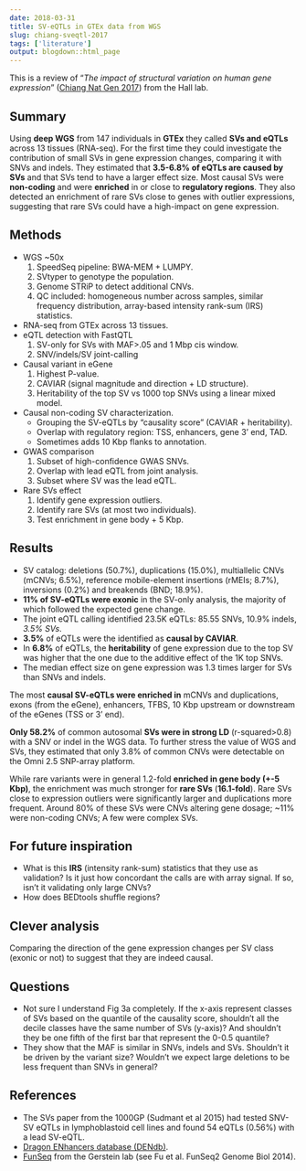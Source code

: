 ```yaml
---
date: 2018-03-31
title: SV-eQTLs in GTEx data from WGS
slug: chiang-sveqtl-2017
tags: ['literature']
output: blogdown::html_page
---
```


This is a review of "*The impact of structural variation on human gene expression*" ([Chiang Nat Gen 2017](http://www.pubmedcentral.nih.gov/articlerender.fcgi?artid=PMC5406250)) from the Hall lab.

## Summary

Using **deep WGS** from 147 individuals in **GTEx** they called **SVs and eQTLs** across 13 tissues (RNA-seq).
For the first time they could investigate the contribution of small SVs in gene expression changes, comparing it with SNVs and indels.
They estimated that **3.5-6.8% of eQTLs are caused by SVs** and that SVs tend to have a larger effect size.
Most causal SVs were **non-coding** and were **enriched** in or close to **regulatory regions**.
They also detected an enrichment of rare SVs close to genes with outlier expressions, suggesting that rare SVs could have a high-impact on gene expression.

## Methods

- WGS ~50x
	1. SpeedSeq pipeline: BWA-MEM + LUMPY.
	1. SVtyper to genotype the population.
	1. Genome STRiP to detect additional CNVs.
	1. QC included: homogeneous number across samples, similar frequency distribution, array-based intensity rank-sum (IRS) statistics.
- RNA-seq from GTEx across 13 tissues.
- eQTL detection with FastQTL
	1. SV-only for SVs with MAF>.05 and 1 Mbp cis window.
	1. SNV/indels/SV joint-calling
- Causal variant in eGene
	1. Highest P-value.
	1. CAVIAR (signal magnitude and direction + LD structure).
	1. Heritability of the top SV vs 1000 top SNVs using a linear mixed model.
- Causal non-coding SV characterization.
	- Grouping the SV-eQTLs by "causality score" (CAVIAR + heritability).
	- Overlap with regulatory region: TSS, enhancers, gene 3' end, TAD.
	- Sometimes adds 10 Kbp flanks to annotation.
- GWAS comparison
	1. Subset of high-confidence GWAS SNVs.
	1. Overlap with lead eQTL from joint analysis.
	1. Subset where SV was the lead eQTL.
- Rare SVs effect
	1. Identify gene expression outliers.
	1. Identify rare SVs (at most two individuals).
	1. Test enrichment in gene body + 5 Kbp.

## Results

- SV catalog: deletions (50.7%), duplications (15.0%), multiallelic CNVs (mCNVs; 6.5%), reference mobile-element insertions (rMEIs; 8.7%), inversions (0.2%) and breakends (BND; 18.9%).
- **11% of SV-eQTLs were exonic** in the SV-only analysis, the majority of which followed the expected gene change.
- The joint eQTL calling identified 23.5K eQTLs: 85.55 SNVs, 10.9% indels, *3.5% SVs*.
- **3.5%** of eQTLs were the identified as **causal by CAVIAR**.
- In **6.8%** of eQTLs, the **heritability** of gene expression due to the top SV was higher that the one due to the additive effect of the 1K top SNVs.
- The median effect size on gene expression was 1.3 times larger for SVs than SNVs and indels.

The most **causal SV-eQTLs were enriched in** mCNVs and duplications, exons (from the eGene), enhancers, TFBS, 10 Kbp upstream or downstream of the eGenes (TSS or 3' end).

**Only 58.2%** of common autosomal **SVs were in strong LD** (r-squared>0.8) with a SNV or indel in the WGS data.
To further stress the value of WGS and SVs, they estimated that only 3.8% of common CNVs were detectable on the Omni 2.5 SNP-array platform.

While rare variants were in general 1.2-fold **enriched in gene body (+-5 Kbp)**, the enrichment was much stronger for **rare SVs** (**16.1-fold**).
Rare SVs close to expression outliers were significantly larger and duplications more frequent.
Around 80% of these SVs were CNVs altering gene dosage; ~11% were non-coding CNVs; A few were complex SVs.

## For future inspiration

- What is this **IRS** (intensity rank-sum) statistics that they use as validation? Is it just how concordant the calls are with array signal. If so, isn't it validating only large CNVs?
- How does BEDtools shuffle regions?

## Clever analysis

Comparing the direction of the gene expression changes per SV class (exonic or not) to suggest that they are indeed causal.

## Questions

- Not sure I understand Fig 3a completely. If the x-axis represent classes of SVs based on the quantile of the causality score, shouldn't all the decile classes have the same number of SVs (y-axis)? And shouldn't they  be one fifth of the first bar that represent the 0-0.5 quantile?
- They show that the MAF is similar in SNVs, indels and SVs. Shouldn't it be driven by the variant size? Wouldn't we expect large deletions to be less frequent than SNVs in general?

## References

- The SVs paper from the 1000GP (Sudmant et al 2015) had tested SNV-SV eQTLs in lymphoblastoid cell lines and found 54 eQTLs (0.56%) with a lead SV-eQTL.
- [Dragon ENhancers database (DENdb)](http://www.cbrc.kaust.edu.sa/dendb/).
- [FunSeq](http://archive.gersteinlab.org/funseq2.1.0_data/) from the Gerstein lab (see Fu et al. FunSeq2 Genome Biol 2014).

